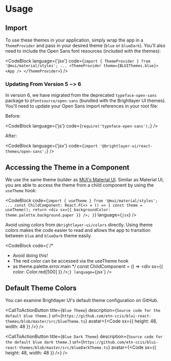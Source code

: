 
# Usage

## Import

To use these themes in your application, simply wrap the app in a `ThemeProvider` and pass in your desired theme (`blue` or `blueDark`). You'll also need to include the Open Sans font resources (included with the themes):

<CodeBlock
    language={'jsx'}
    code={`import { ThemeProvider } from '@mui/material/styles';
...
<ThemeProvider theme={BLUIThemes.blue}>
    <App />
</ThemeProvider>`}
/>

### Updating From Version 5 ~> 6

In version 6, we have migrated from the deprecated `typeface-open-sans` package to `@fontsource/open-sans` (bundled with the Brightlayer UI themes). You'll need to update your Open Sans import references in your root file:

Before:

<CodeBlock language={'js'} code={`require('typeface-open-sans');`} />

After:

<CodeBlock language={'jsx'} code={`import '@brightlayer-ui/react-themes/open-sans';`} />

## Accessing the Theme in a Component

We use the same theme builder as [MUI's Material UI](https://mui.com/material-ui/customization/theming/). Similar as Material UI, you are able to access the theme from a child component by using the `useTheme` hook:

<CodeBlock
    code={`import { useTheme } from '@mui/material/styles';
...
const ChildComponent: React.FC<> = () => {
    const theme = useTheme();
    return <div sx={{ backgroundColor: theme.palette.background.paper }} />;
}`}
    language={`jsx`}
/>

Avoid using colors from `@brightlayer-ui/colors` directly. Using theme colors makes the code easier to read and allows the app to transition between `blue` and `blueDark` theme easily.

<CodeBlock
    code={`/* 
 * Avoid doing this! 
 * The red color can be accessed via the useTheme hook 
 * as theme.palette.error.main
 */
const ChildComponent = () => <div sx={{ color: Color.red[500] }} />;`}
    language={`jsx`}
/>

## Default Theme Colors

You can examine Brightlayer UI's default theme configuration on GitHub.

<CallToActionButton
    title={`Blue Theme`}
    description={`Source code for the default blue theme.`}
    url={`https://github.com/etn-ccis/blui-react-themes/blob/master/src/blueTheme.ts`}
    avatar={<Code sx={{ height: 48, width: 48 }} />}
/>

<CallToActionButton
    title={`Blue Dark Theme`}
    description={`Source code for the default blue dark theme.`}
    url={`https://github.com/etn-ccis/blui-react-themes/blob/master/src/blueDarkTheme.ts`}
    avatar={<Code sx={{ height: 48, width: 48 }} />}
/>
